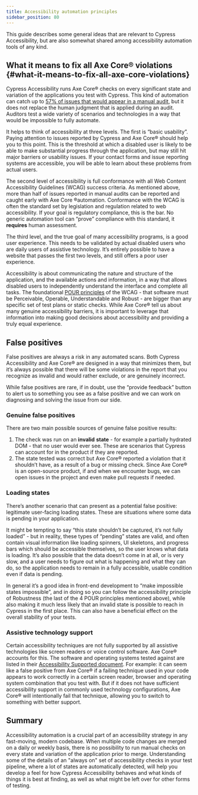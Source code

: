 ```yaml
---
title: Accessibility automation principles
sidebar_position: 80
---
```


This guide describes some general ideas that are relevant to Cypress Accessibility, but are also somewhat shared among accessibility automation tools of any kind.

## What it means to fix all Axe Core® violations {#what-it-means-to-fix-all-axe-core-violations}

Cypress Accessibility runs Axe Core® checks on every significant state and variation of the applications you test with Cypress. This kind of automation can catch up to [57% of issues that would appear in a manual audit](https://www.deque.com/blog/automated-testing-study-identifies-57-percent-of-digital-accessibility-issues/), but it does not replace the human judgment that is applied during an audit. Auditors test a wide variety of scenarios and technologies in a way that would be impossible to fully automate.

It helps to think of accessibility at three levels. The first is “basic usability”. Paying attention to issues reported by Cypress and Axe Core® should help you to this point. This is the threshold at which a disabled user is likely to be able to make substantial progress through the application, but may still hit major barriers or usability issues. If your contact forms and issue reporting systems are accessible, you will be able to learn about these problems from actual users.

The second level of accessibility is full conformance with all Web Content Accessibility Guidelines (WCAG) success criteria. As mentioned above, more than half of issues reported in manual audits can be reported and caught early with Axe Core ®automation. Conformance with the WCAG is often the standard set by legislation and regulation related to web accessibility. If your goal is regulatory compliance, this is the bar. No generic automation tool can “prove” compliance with this standard, it **requires** human assessment.

The third level, and the true goal of many accessibility programs, is a good user experience. This needs to be validated by actual disabled users who are daily users of assistive technology. It’s entirely possible to have a website that passes the first two levels, and still offers a poor user experience.

Accessibility is about communicating the nature and structure of the application, and the available actions and information, in a way that allows disabled users to independently understand the interface and complete all tasks. The foundational [POUR principles](https://www.24a11y.com/2019/pour-the-foundation-first/) of the WCAG \- that software must be Perceivable, Operable, Understandable and Robust \- are bigger than any specific set of test plans or static checks. While Axe Core® tell us about many genuine accessibility barriers, it is important to leverage that information into making good decisions about accessibility and providing a truly equal experience.

## False positives

False positives are always a risk in any automated scans. Both Cypress Accessibility and Axe Core® are designed in a way that minimizes them, but it’s always possible that there will be some violations in the report that you recognize as invalid and would rather exclude, or are genuinely incorrect.

While false positives are rare, if in doubt, use the “provide feedback” button to alert us to something you see as a false positive and we can work on diagnosing and solving the issue from our side.

### Genuine false positives

There are two main possible sources of genuine false positive results:

1. The check was run on an **invalid** **state** \- for example a partially hydrated DOM \- that no user would ever see. These are scenarios that Cypress can account for in the product if they are reported.
2. The state tested was correct but Axe Core® reported a violation that it shouldn’t have, as a result of a bug or missing check. Since Axe Core® is an open-source product, if and when we encounter bugs, we can open issues in the project and even make pull requests if needed.

### Loading states

There’s another scenario that can present as a potential false positive: legitimate user-facing loading states. These are situations where some data is pending in your application.

It might be tempting to say “this state shouldn’t be captured, it’s not fully loaded” \- but in reality, these types of “pending” states are valid, and often contain visual information like loading spinners, UI skeletons, and progress bars which should be accessible themselves, so the user knows what data is loading. It’s also possible that the data doesn’t come in at all, or is very slow, and a user needs to figure out what is happening and what they can do, so the application needs to remain in a fully accessible, usable condition even if data is pending.

In general it’s a good idea in front-end development to “make impossible states impossible”, and in doing so you can follow the accessibility principle of Robustness (the last of the 4 POUR principles mentioned above), while also making it much less likely that an invalid state is possible to reach in Cypress in the first place. This can also have a beneficial effect on the overall stability of your tests.

### Assistive technology support

Certain accessibility techniques are not fully supported by all assistive technologies like screen readers or voice control software. Axe Core® accounts for this. The software and operating systems tested against are listed in their [Accessibility Supported document](https://github.com/dequelabs/axe-core/blob/develop/doc/accessibility-supported.md). For example: it can seem like a false positive from Axe Core® if a failing technique used in your code appears to work correctly in a certain screen reader, browser and operating system combination that you test with. But if it does not have sufficient accessibility support in commonly used technology configurations, Axe Core® will intentionally fail that technique, allowing you to switch to something with better support.

## Summary

Accessibility automation is a crucial part of an accessibility strategy in any fast-moving, modern codebase. When multiple code changes are merged on a daily or weekly basis, there is no possibility to run manual checks on every state and variation of the application prior to merge. Understanding some of the details of an "always on" set of accessibility checks in your test pipeline, where a lot of states are automatically detected, will help you develop a feel for how Cypress Accessibility behaves and what kinds of things it is best at finding, as well as what might be left over for other forms of testing.
